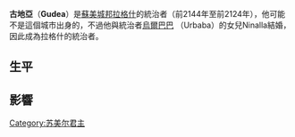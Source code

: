 {{unreferenced|time=2012-6-1}} 
'''古地亞'''（'''Gudea'''）是[[蘇美|蘇美]][[城邦|城邦]][[拉格什|拉格什]]的統治者（前2144年至前2124年），他可能不是這個城市出身的，不過他與統治者[[烏爾巴巴|烏爾巴巴]] （Urbaba）的女兒Ninalla結婚，因此成為拉格什的統治者。

== 生平 ==

== 影響 ==



{{苏美尔著名统治者}}

{{Authority control}}
[[Category:苏美尔君主|Category:苏美尔君主]]